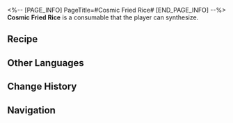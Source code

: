 <%-- [PAGE_INFO]
PageTitle=#Cosmic Fried Rice#
[END_PAGE_INFO] --%>
{{Consumable Infobox
|id          = 401003
|image       = Item Cosmic Fried Rice.png{{subst:void|<!--$UPLOAD:<<SpriteOutput/ItemFigures/401003.png>-<Item Cosmic Fried Rice.png>-<Consumable Icons>>-->}}
|type        = Restorative Consumables
|rarity      = 2
|effect      = Upon use, immediately heals a single ally by 24% of their Max HP plus 300 extra HP.
|description = Golden brown fried rice that is appealing to the eye and the stomach.
|effectType  = 
|effectType2 = 
|effectType3 = 
|recipe      = {{cx|Source missing}}
|source1     = [[Omni-Synthesizer]]
|source2     = [[Vending Machine]]
|source3     = 
}}
{{Description|''"All the chefs will tell you that fried rice has more to it than what appears on the surface."''}}
'''Cosmic Fried Rice''' is a consumable that the player can synthesize.

==Recipe==
{{Recipe
|type         = Synthesis
|group        = Consumable
|Solid Water  = 2
|Protein Rice = 2
|sort         = Solid Water;Protein Rice
}}

==Other Languages==
{{Other Languages
|en   = Cosmic Fried Rice
|zhs  = 大宇宙炒饭
|zht  = 大宇宙炒飯
|ja   = 大宇宙チャーハン
|ko   = 대우주 볶음밥
|es   = Arroz frito cósmico
|fr   = Riz frit cosmique
|ru   = Космический жареный рис
|th   = Cosmic Fried Rice
|vi   = Cơm Chiên Đại Vũ Trụ
|de   = Kosmischer Bratreis
|id   = Cosmic Fried Rice
|pt   = Arroz Frito Cósmico
}}

==Change History==
{{Change History|1.0}}

==Navigation==
{{Consumable Navbox}}